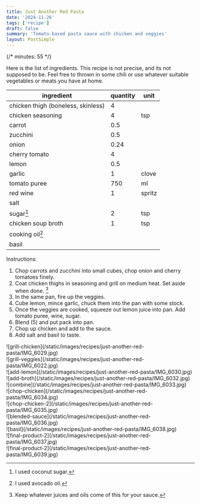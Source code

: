 ```yaml
---
title: Just Another Red Pasta
date: '2024-11-26'
tags: ['recipe']
draft: false
summary: 'Tomato-based pasta sauce with chicken and veggies'
layout: PostSimple
---
```


{/* minutes: 55 */}

Here is the list of ingredients. This recipe is not precise, and its not supposed to be.
Feel free to thrown in some chili or use whatever suitable vegetables or meats you have at home.

| ingredient                         |   quantity | unit   |
|------------------------------------|------------|--------|
| chicken thigh (boneless, skinless) |       4    |        |
| chicken seasoning                  |       4    | tsp    |
| carrot                             |       0.5  |        |
| zucchini                           |       0.5  |        |
| onion                              |       0.24 |        |
| cherry tomato                      |       4    |        |
| lemon                              |       0.5  |        |
| garlic                             |       1    | clove  |
| tomato puree                       |     750    | ml     |
| red wine                           |       1    | spritz |
| salt                               |            |        |
| sugar[^1]                          |       2    | tsp    |
| chicken soup broth                 |       1    | tsp    |
| cooking oil[^2]                    |            |        |
| basil                              |            |        |

Instructions:

1. Chop carrots and zucchini into small cubes, chop onion and cherry tomatoes finely.
2. Coat chicken thighs in seasoning and grill on medium heat. Set aside when done. [^3] 
3. In the same pan, fire up the veggies.
4. Cube lemon, mince garlic, chuck them into the pan with some stock.
5. Once the veggies are cooked, squeeze out lemon juice into pan. Add tomato puree, wine, sugar.
6. Blend (5) and put pack into pan.
7. Chop up chicken and add to the sauce.
7. Add salt and basil to taste.

<div className="-mx-2 flex justify-center flex-wrap overflow-hidden xl:-mx-2">
  <div className="my-1 w-full overflow-hidden px-1 xl:my-1 xl:w-1/3 xl:px-2">
    ![grill-chicken](/static/images/recipes/just-another-red-pasta/IMG_6029.jpg)
  </div>
  <div className="my-1 w-full overflow-hidden px-2 xl:my-1 xl:w-1/3 xl:px-2">
    ![grill-veggies](/static/images/recipes/just-another-red-pasta/IMG_6022.jpg)
  </div>
  <div className="my-1 w-full overflow-hidden px-2 xl:my-1 xl:w-1/3 xl:px-2">
    ![add-lemon](/static/images/recipes/just-another-red-pasta/IMG_6030.jpg)
  </div>
  <div className="my-1 w-full overflow-hidden px-2 xl:my-1 xl:w-1/3 xl:px-2">
    ![add-broth](/static/images/recipes/just-another-red-pasta/IMG_6032.jpg)
  </div>
  <div className="my-1 w-full overflow-hidden px-2 xl:my-1 xl:w-1/3 xl:px-2">
    ![combine](/static/images/recipes/just-another-red-pasta/IMG_6033.jpg)
  </div>
  <div className="my-1 w-full overflow-hidden px-2 xl:my-1 xl:w-1/3 xl:px-2">
    ![chop-chicken](/static/images/recipes/just-another-red-pasta/IMG_6034.jpg)
  </div>
  <div className="my-1 w-full overflow-hidden px-2 xl:my-1 xl:w-1/3 xl:px-2">
    ![chop-chicken-2](/static/images/recipes/just-another-red-pasta/IMG_6035.jpg)
  </div>
  <div className="my-1 w-full overflow-hidden px-2 xl:my-1 xl:w-1/3 xl:px-2">
    ![blended-sauce](/static/images/recipes/just-another-red-pasta/IMG_6036.jpg)
  </div>
  <div className="my-1 w-full overflow-hidden px-2 xl:my-1 xl:w-1/3 xl:px-2">
    ![basil](/static/images/recipes/just-another-red-pasta/IMG_6038.jpg)
  </div>
  <div className="my-1 w-full overflow-hidden px-2 xl:my-1 xl:w-1/2 xl:px-2">
    ![final-product-2](/static/images/recipes/just-another-red-pasta/IMG_6037.jpg)
  </div>
  <div className="my-1 w-full overflow-hidden px-2 xl:my-1 xl:w-1/2 xl:px-2">
    ![final-product-2](/static/images/recipes/just-another-red-pasta/IMG_6039.jpg)
  </div>
</div>


[^1]: I used coconut sugar.
[^2]: I used avocado oil.
[^3]: Keep whatever juices and oils come of this for your sauce.